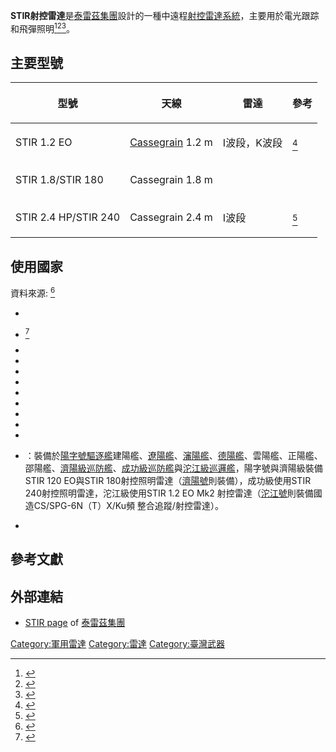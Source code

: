 {{Infobox radar
|name      = STIR射控雷達
|image     = STIR Tracking and Illuination Radar Mounted on ROCN Lan Yang (FFG-935) 20141123.jpg
|caption   = [[中華民国海軍|中華民国海軍]][[濟陽級巡防艦|濟陽級]][[蘭陽號巡防艦|蘭陽號巡防艦（FFG-935）]]艦橋後方最上甲板搭載的STIR 180射控雷達
|country   = {{NLD}}
|type      = [[射控雷達|射控雷達]]
|role      = [[射撃管制装置|射撃指揮]]
|frequency = [[x波段|x波段]]/[[K波段|K波段]]
|PRF       = 1,800 / 3,600 pps
|pulsewidth=  0.29 [[秒|秒]]
|beamwidth = 1.4度（x波段）<br />0.3度（K波段）
|power     =  220 千瓦（x波段）<br />20 千瓦（K波段）
|weight    =  1,700 kg（アンテナ）
}}

'''STIR射控雷達'''是[[泰雷茲集團|泰雷茲集團]]設計的一種中遠程[[射控雷達|射控雷達系統]]，主要用於電光跟踪和飛彈照明<ref>{{cite web |title=Stir – Tracking and illumination radar |publisher=[[Thales_Group|Thales Group]] |url=https://www.thalesgroup.com/en/stir-tracking-and-illumination-radar |access-date=2020-11-04 |archive-date=2021-12-30 |archive-url=https://web.archive.org/web/20211230154037/https://www.thalesgroup.com/en/stir-tracking-and-illumination-radar |dead-url=no }}</ref><ref>{{Cite book|first=Martin|last=Streetly|year=2005|title=Jane's Radar and Electronic Warfare Systems 17th Edition|publisher=[[Jane's_Information_Group|Janes Information Group]]|isbn=978-0710627049|ref=harv}}</ref><ref>{{Cite book|authorlink=:en:Norman Friedman|first=Norman|last=Friedman|title= The Naval Institute guide to world naval weapon systems 1997–1998|year=1997|publisher=Naval Institute Press|isbn=9781557502681|ref=harv}}</ref>。

== 主要型號 ==

{|class="wikitable"
!型號 !! 天線 !! 雷達 !! 參考
|-
|STIR 1.2 EO || [[:en:Cassegrain_antenna|Cassegrain]] 1.2 m ||I波段，K波段 ||<ref>{{cite web|title=STIR 1.2 EO Mk2 Radar and EO tracking system|publisher=Thales Group|url=https://www.thalesgroup.com/sites/default/files/database/d7/asset/document/Datasheet%20STIR%201.2_DS159_10_12_HR.pdf|access-date=2020-11-04|archive-date=2022-01-03|archive-url=https://web.archive.org/web/20220103112929/https://www.thalesgroup.com/sites/default/files/database/d7/asset/document/Datasheet%20STIR%201.2_DS159_10_12_HR.pdf|dead-url=no}}</ref>
|-
|STIR 1.8/STIR 180 || Cassegrain 1.8 m|| || 
|-
|STIR 2.4 HP/STIR 240 || Cassegrain 2.4 m || I波段 ||<ref>{{cite web|title=STIR 2.4 HP Radar tracking and missile illumination system|publisher=Thales Group|url=https://www.thalesgroup.com/sites/default/files/database/d7/asset/document/Datasheet%20STIR_2_4HP_DS168_10_12%20_HR.pdf|access-date=2020-11-04|archive-date=2021-12-30|archive-url=https://web.archive.org/web/20211230154258/https://www.thalesgroup.com/sites/default/files/database/d7/asset/document/Datasheet%20STIR_2_4HP_DS168_10_12%20_HR.pdf|dead-url=no}}</ref>
|}

== 使用國家 ==
資料來源: <ref>{{cite web |title=STIR FAMILY |publisher=Thales Group |url=http://www.thales7seas.com/html_2014/product535.html |access-date=2020-11-04 |archive-date=2018-08-09 |archive-url=https://web.archive.org/web/20180809025819/http://www.thales7seas.com/html_2014/product535.html |dead-url=no }}</ref>

* {{flag|Argentina}}
* {{flag|Brazil}}<ref>{{Cite news|url=https://www.naval.com.br/blog/2019/03/28/projeto-classe-tamandare-marinha-do-brasil-seleciona-a-melhor-oferta|title=Projeto Classe Tamandaré: Marinha do Brasil seleciona a melhor oferta|date=28 March 2020|website=Poder Naval|language=pt|accessdate=2020-11-04|archive-date=2022-02-13|archive-url=https://web.archive.org/web/20220213162048/https://www.naval.com.br/blog/2019/03/28/projeto-classe-tamandare-marinha-do-brasil-seleciona-a-melhor-oferta/|dead-url=no}}</ref>
* {{flag|Belgium}}
* {{flag|Chile}}
* {{flag|Germany}}
* {{flag|Greece}}
* {{flag|South Korea}}
* {{flag|Netherlands}}
* {{flag|Nigeria}}
* {{flag|Peru}}
* {{flag|Portugal}}
* {{flag|Republic of China}}：裝備於[[陽字號驅逐艦|陽字號驅逐艦]]建陽艦、[[遼陽號驅逐艦|遼陽艦]]、[[瀋陽號驅逐艦|瀋陽艦]]、[[德陽號驅逐艦|德陽艦]]、雲陽艦、正陽艦、邵陽艦、[[濟陽級巡防艦|濟陽級巡防艦]]、[[成功級巡防艦|成功級巡防艦]]與[[沱江級巡邏艦|沱江級巡邏艦]]，陽字號與濟陽級裝備STIR 120 EO與STIR 180射控照明雷達（[[濟陽號巡防艦|濟陽號]]則裝備{{tsl|en|AN/SPG-53|AN/SPG-53F射控雷達}}），成功級使用STIR 240射控照明雷達，沱江級使用STIR 1.2 EO Mk2 射控雷達（[[沱江號巡邏艦|沱江號]]則裝備國造CS/SPG-6N（T）X/Ku頻 整合追蹤/射控雷達）。
* {{flag|Turkey}}

== 參考文獻 ==
{{reflist}}

== 外部連結 ==
* [https://www.thalesgroup.com/en/stir-tracking-and-illumination-radar STIR page] {{Wayback|url=https://www.thalesgroup.com/en/stir-tracking-and-illumination-radar |date=20211230154037 }} of [[泰雷茲集團|泰雷茲集團]]
{{科学技术小作品}}
[[Category:軍用雷達|Category:軍用雷達]]
[[Category:雷達|Category:雷達]]
[[Category:臺灣武器|Category:臺灣武器]]